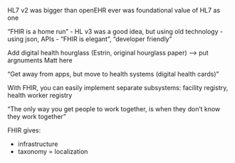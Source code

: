 HL7 v2 was bigger than openEHR ever was
foundational value of HL7 as one 

"FHIR is a home run" 
- HL v3 was a good idea, but using old technology
- using json, APIs
- "FHIR is elegant", "developer friendly"

Add digital health hourglass (Estrin, original hourglass paper) --> put argnuments Matt here

"Get away from apps, but move to health systems (digital health cards)"

With FHIR, you can easily implement separate subsystems: facility registry, health worker registry

"The only way you get people to work together, is when they don't know they work together"

FHIR gives:

- infrastructure
- taxonomy = localization
